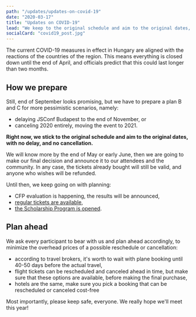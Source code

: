 ```yaml
---
path: "/updates/updates-on-covid-19"
date: "2020-03-17"
title: "Updates on COVID-19"
lead: "We keep to the original schedule and aim to the original dates, with no delay, and no cancellation."
socialCard: "covid19_post.jpg"
---
```


The current COVID-19 measures in effect in Hungary are aligned with the reactions of the countries of the region. This means everything is closed down
until the end of April, and officials predict that this could last longer than two months.

## How we prepare

Still, end of September looks promising, but we have to prepare a plan B and C for more pessimistic scenarios, namely:
- delaying JSConf Budapest to the end of November, or
- canceling 2020 entirely, moving the event to 2021.

**Right now, we stick to the original schedule and aim to the original dates, with no delay, and no cancellation.**

We will know more by the end of May or early June, then we are going to make our final decision and announce it to our attendees and the community.
In any case, the tickets already bought will still be valid, and anyone who wishes will be refunded.

Until then, we keep going on with planning:
- CFP evaluation is happening, the results will be announced,
- [regular tickets are available](https://ti.to/jsconf-bp/jsconf-budapest-2020),
- [the Scholarship Program is opened](/scholarships).

## Plan ahead

We ask every participant to bear with us and plan ahead accordingly, to minimize the overhead prices of a possible reschedule or cancellation:
- according to travel brokers, it's worth to wait with plane booking until 40-50 days before the actual travel,
- flight tickets can be rescheduled and canceled ahead in time, but make sure that these options are available, before making the final purchase,
- hotels are the same, make sure you pick a booking that can be rescheduled or canceled cost-free

Most importantly, please keep safe, everyone. We really hope we'll meet this year!

